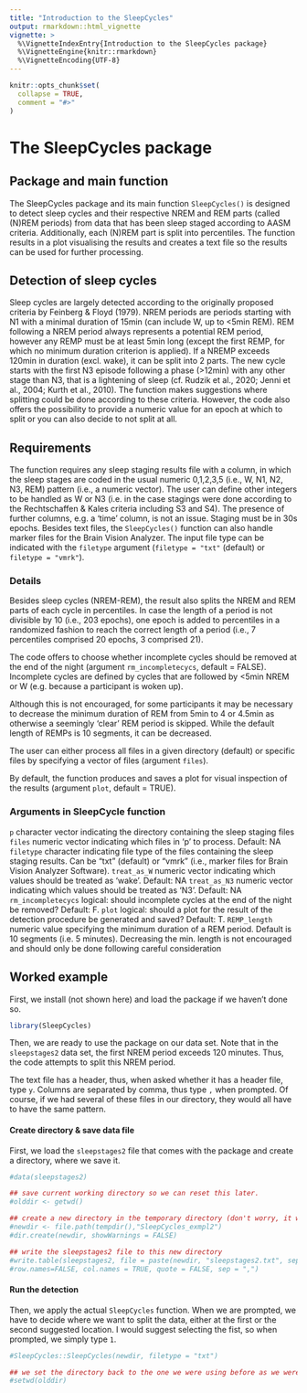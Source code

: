 ```yaml
---
title: "Introduction to the SleepCycles"
output: rmarkdown::html_vignette
vignette: >
  %\VignetteIndexEntry{Introduction to the SleepCycles package}
  %\VignetteEngine{knitr::rmarkdown}
  %\VignetteEncoding{UTF-8}
---
```


```r
knitr::opts_chunk$set(
  collapse = TRUE,
  comment = "#>"
)
```

# The SleepCycles package
## Package and main function
The SleepCycles package and its main function `SleepCycles()` is designed to detect sleep cycles and their respective NREM and REM parts (called (N)REM periods) from data that has been sleep staged according to AASM criteria. Additionally, each (N)REM part is split into percentiles. The function results in a plot visualising the results and creates a text file so the results can be used for further processing.

## Detection of sleep cycles
Sleep cycles are largely detected according to the originally proposed criteria by Feinberg & Floyd (1979). NREM periods are periods starting with N1 with a minimal duration of 15min (can include W, up to <5min REM). REM following a NREM period always represents a potential REM period, however any REMP must be at least 5min long (except the first REMP, for which no minimum duration criterion is applied). If a NREMP exceeds 120min in duration (excl. wake), it can be split into 2 parts. The new cycle starts with the first N3 episode following a phase (>12min) with any other stage than N3, that is a lightening of sleep (cf. Rudzik et al., 2020; Jenni et al., 2004; Kurth et al., 2010). The function makes suggestions where splitting could be done according to these criteria. However, the code also offers the possibility to provide a numeric value for an epoch at which to split or you can also decide to not split at all.

## Requirements
The function requires any sleep staging results file with a column, in which the sleep stages are coded in the usual numeric 0,1,2,3,5 (i.e., W, N1, N2, N3, REM) pattern (i.e., a numeric vector). The user can define other integers to be handled as W or N3 (i.e. in the case stagings were done according to the Rechtschaffen & Kales criteria including S3 and S4). The presence of further columns, e.g. a 'time' column, is not an issue. Staging must be in 30s epochs. Besides text files, the `SleepCycles()` function can also handle marker files for the Brain Vision Analyzer. The input file type can be indicated with the `filetype` argument (`filetype = "txt"` (default) or `filetype = "vmrk"`).

### Details
Besides sleep cycles (NREM-REM), the result also splits the NREM and REM parts of each cycle in percentiles. In case the length of a period is not divisible by 10 (i.e., 203 epochs), one epoch is added to percentiles in a randomized fashion to reach the correct length of a period (i.e., 7 percentiles comprised 20 epochs, 3 comprised 21).

The code offers to choose whether incomplete cycles should be removed at the end of the night (argument `rm_incompletecycs`, default = FALSE). Incomplete cycles are defined by cycles that are followed by <5min NREM or W (e.g. because a participant is woken up).

Although this is not encouraged, for some participants it may be necessary to decrease the minimum duration of REM from 5min to 4 or 4.5min as otherwise a seemingly 'clear' REM period is skipped. While the default length of REMPs is 10 segments, it can be decreased.

The user can either process all files in a given directory (default) or specific files by specifying a vector of files (argument `files`).

By default, the function produces and saves a plot for visual inspection of the results (argument `plot`, default = TRUE).

### Arguments in SleepCycle function
`p` character vector indicating the directory containing the sleep staging files
`files` numeric vector indicating which files in 'p' to process. Default: NA
`filetype` character indicating file type of the files containing the sleep staging results. Can be "txt" (default) or "vmrk" (i.e., marker files for Brain Vision Analyzer Software).
`treat_as_W` numeric vector indicating which values should be treated as 'wake'. Default: NA
`treat_as_N3` numeric vector indicating which values should be treated as 'N3'. Default: NA
`rm_incompletecycs` logical: should incomplete cycles at the end of the night be removed? Default: F.
`plot` logical: should a plot for the result of the detection procedure be generated and saved? Default: T.
`REMP_length` numeric value specifying the minimum duration of a REM period. Default is 10 segments (i.e. 5 minutes). Decreasing the min. length is not encouraged and should only be done following careful consideration

## Worked example
First, we install (not shown here) and load the package if we haven't done so.
```r
library(SleepCycles)
```

Then, we are ready to use the package on our data set. Note that in the `sleepstages2` data set, the first NREM period exceeds 120 minutes. Thus, the code attempts to split this NREM period.

The text file has a header, thus, when asked whether it has a header file, type `y`. Columns are separated by comma, thus type `,` when prompted. Of course, if we had several of these files in our directory, they would all have to have the same pattern.

#### Create directory & save data file
First, we load the `sleepstages2` file that comes with the package and create a directory, where we save it. 
```r
#data(sleepstages2)

## save current working directory so we can reset this later.
#olddir <- getwd()

## create a new directory in the temporary directory (don't worry, it will automatically be deleted when you restart your computer)
#newdir <- file.path(tempdir(),"SleepCycles_exmpl2")
#dir.create(newdir, showWarnings = FALSE)

## write the sleepstages2 file to this new directory
#write.table(sleepstages2, file = paste(newdir, "sleepstages2.txt", sep = "/"), 
#row.names=FALSE, col.names = TRUE, quote = FALSE, sep = ",")
```

#### Run the detection
Then, we apply the actual `SleepCycles` function. When we are prompted, we have to decide where we want to split the data, either at the first or the second suggested location. I would suggest selecting the fist, so when prompted, we simply type `1`.
```r
#SleepCycles::SleepCycles(newdir, filetype = "txt")

## we set the directory back to the one we were using before as we were just working in the temp directory.
#setwd(olddir)
```